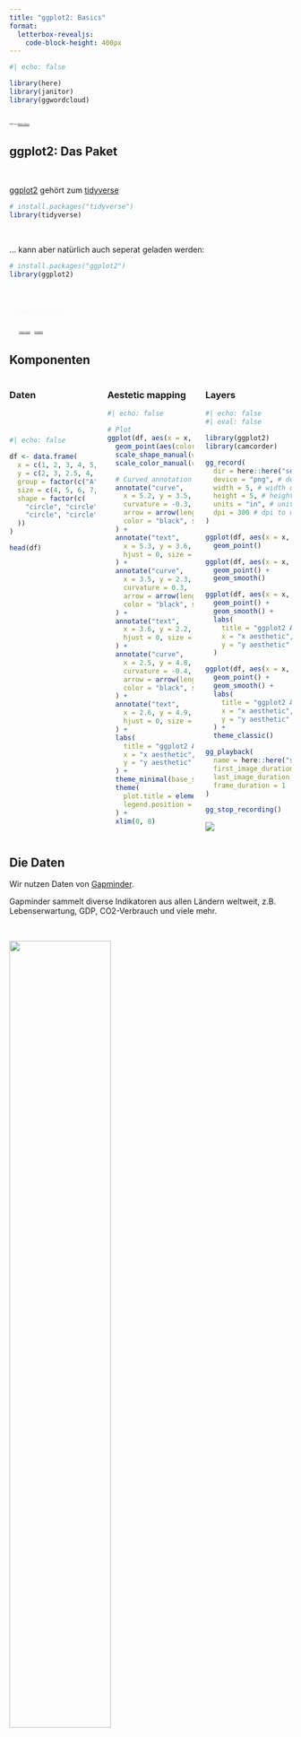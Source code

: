 ```yaml
---
title: "ggplot2: Basics"
format: 
  letterbox-revealjs:
    code-block-height: 400px
---
```



```r
#| echo: false

library(here)
library(janitor)
library(ggwordcloud)
```

## {background-image="images/ggplot_art.png" background-size="1160px" background-position="15%"}

::: {.absolute right="0.5%" bottom="0.5%" style="font-size:0.25em; padding: 0.15em 0.15em; background-color: rgba(255, 255, 255 .7); backdrop-filter: blur(5px); box-shadow: 0 0 1rem 0 rgba(255, 255, 255 .5); border-radius: 2. 5px;"}

Bild von [Allison Horst](https://allisonhorst.com/r-packages-functions).
:::

## ggplot2: Das Paket

\

[ggplot2](https://ggplot2.tidyverse.org/) gehört zum [tidyverse](https://www.tidyverse.org/)

```r
# install.packages("tidyverse")
library(tidyverse)
```

\

... kann aber natürlich auch seperat geladen werden:

```r
# install.packages("ggplot2")
library(ggplot2)
```

##  {background-image="images/babyfeet.jpg" background-size="1225px"}

::: {.absolute right="1.5%" top="1.5%" style="padding: 0.5em 0.5em; background-color: rgba(255, 255, 255, 0); backdrop-filter: blur(0px); box-shadow: 0 0 0rem 0 rgba(255, 255, 255, 0); color:#F8F8F8;"}
Erste Schritte.
:::


::: {.absolute right="0%" bottom="0%" style="font-size:0.25em; padding: 0.5em 0.5em; background-color: rgba(255, 255, 255, 0); backdrop-filter: blur(0px); box-shadow: 0 0 0rem 0 rgba(255, 255, 255, 0); color:#F8F8F8;"}

Foto von <a href="https://unsplash.com/de/@omarlopez1?utm_content=creditCopyText&utm_medium=referral&utm_source=unsplash">Omar Lopez</a> auf <a href="https://unsplash.com/de/fotos/person-die-babyfusse-halt-vTknj2OxDVg?utm_content=creditCopyText&utm_medium=referral&utm_source=unsplash">Unsplash</a>
:::


## Komponenten

:::: {.columns}

::: {.column width="33%"}
### Daten

\
\

```r
#| echo: false

df <- data.frame(
  x = c(1, 2, 3, 4, 5, 2, 3, 4, 1.5, 4.5),
  y = c(2, 3, 2.5, 4, 3, 1, 1.5, 2, 4.5, 1),
  group = factor(c("A", "A", "A", "A", "A", "B", "B", "B", "C", "C")),
  size = c(4, 5, 6, 7, 8, 3, 4, 3, 5, 6),
  shape = factor(c(
    "circle", "circle", "circle", "circle", "circle",
    "circle", "circle", "circle", "triangle", "triangle"
  ))
)

head(df)
```

:::

::: {.column width="33%"}
### Aestetic mapping

```r
#| echo: false

# Plot
ggplot(df, aes(x = x, y = y)) +
  geom_point(aes(color = group, size = size, shape = shape), alpha = 0.8) +
  scale_shape_manual(values = c(circle = 16, triangle = 17)) +
  scale_color_manual(values = c("A" = "#1b9e77", "B" = "#7570b3", "C" = "#d95f02")) +

  # Curved annotation arrows (thicker)
  annotate("curve",
    x = 5.2, y = 3.5, xend = 5, yend = 3,
    curvature = -0.3,
    arrow = arrow(length = unit(0.25, "cm")),
    color = "black", size = 0.9
  ) +
  annotate("text",
    x = 5.3, y = 3.6, label = "color aesthetic",
    hjust = 0, size = 5, fontface = "bold"
  ) +
  annotate("curve",
    x = 3.5, y = 2.3, xend = 3, yend = 2.5,
    curvature = 0.3,
    arrow = arrow(length = unit(0.25, "cm")),
    color = "black", size = 0.9
  ) +
  annotate("text",
    x = 3.6, y = 2.2, label = "size aesthetic",
    hjust = 0, size = 5, fontface = "bold"
  ) +
  annotate("curve",
    x = 2.5, y = 4.8, xend = 1.5, yend = 4.5,
    curvature = -0.4,
    arrow = arrow(length = unit(0.25, "cm")),
    color = "black", size = 0.9
  ) +
  annotate("text",
    x = 2.6, y = 4.9, label = "shape aesthetic",
    hjust = 0, size = 5, fontface = "bold"
  ) +
  labs(
    title = "ggplot2 Aesthetics",
    x = "x aesthetic",
    y = "y aesthetic"
  ) +
  theme_minimal(base_size = 14) +
  theme(
    plot.title = element_text(face = "bold", hjust = 0.5),
    legend.position = "none"
  ) +
  xlim(0, 8)
```


:::

::: {.column width="33%"}
### Layers

```r
#| echo: false
#| eval: false

library(ggplot2)
library(camcorder)

gg_record(
  dir = here::here("sessions", "ggplot_intro", "images", "camcorder"), # where to save the recording
  device = "png", # device to use to save images
  width = 5, # width of saved image
  height = 5, # height of saved image
  units = "in", # units for width and height
  dpi = 300 # dpi to use when saving image
)

ggplot(df, aes(x = x, y = y)) +
  geom_point()

ggplot(df, aes(x = x, y = y)) +
  geom_point() +
  geom_smooth()

ggplot(df, aes(x = x, y = y)) +
  geom_point() +
  geom_smooth() +
  labs(
    title = "ggplot2 Aesthetics",
    x = "x aesthetic",
    y = "y aesthetic"
  )

ggplot(df, aes(x = x, y = y)) +
  geom_point() +
  geom_smooth() +
  labs(
    title = "ggplot2 Aesthetics",
    x = "x aesthetic",
    y = "y aesthetic"
  ) +
  theme_classic()

gg_playback(
  name = here::here("sessions" ,"ggplot_intro", "images", "layers.gif"),
  first_image_duration = 0.01,
  last_image_duration = 1,
  frame_duration = 1
)

gg_stop_recording()
```

![](./images/layers.gif)

:::
::::


## Die Daten

Wir nutzen Daten von [Gapminder](https://www.gapminder.org/data/).  

::: {.callout-note}
Gapminder sammelt diverse Indikatoren aus allen Ländern weltweit, z.B. Lebenserwartung, GDP, CO2-Verbrauch und viele mehr. 
:::

\

![](./images/bubbleplot.png){width=60% fig-align="center"}


## Die Daten

Zuerst schauen wir uns nur eins der Jahre genauer an:


```r
gapminder <- readRDS(here::here("data", "gapminder_dat.rds"))

gapminder_2019 <- gapminder %>%
  filter(time == 2019) %>%
  drop_na(gini, hapiscore_whr)
```


::: {.columns}
::: {.column width="50%"}
[Gini-Koeffizient]{.highlight}  

- 0 = perfekte Gleichheit (alle haben gleich viel)
- 100 = perfekte Ungleichheit (eine Person hat alles)
:::

::: {.column width="50%"}
[Happiness-Score]{.highlight} (Cantril-Leiter)

- 0 = Schlechtestest mögliche Leben.
- 100 = Bestmöglichstes Leben.

:::
:::

## Start: `ggplot()`
```r
#| output-location: column

ggplot()
```


## 1. Daten

```r
#| output-location: column
ggplot(data = gapminder_2019)
```


## 2. Aesthetic mapping 

:::: {.columns}

::: {.column width="60%"}
\
\
\

[Verknüpfen]{.highlight} von Spalten im Datensatz mit [visuellen Eigenschaften]{.highlight}:

```r
#| eval: false

mapping =  aes()
```
:::

::: {.column width="40%"}


|Argument|Aesthetic|
|--------|---------|
|`x`       |x-Achse  |
|`y`       |y-Achse  |
|`color`   |Farbe    |
|`fill`    |Füllfarbe|
|`shape`   |Form     |
|`size`    |Größe    |
|`alpha`   |Transparenz|
|`group`  |Gruppe|

: {.striped}

:::
::::

::: {.callout-tip}
[Umfangreicherer Überblick](https://ggplot2.tidyverse.org/articles/ggplot2-specs.html) über mögliche Aestethics. 
:::

## Aesthetic mapping: Achsen 

```r
#| output-location: column
#| code-line-numbers: "3"

ggplot(
  data = gapminder_2019,
  mapping = aes(x = gini, y = hapiscore_whr)
)
```

## 3. Geometric Layers

:::: {.columns}

::: {.column width="60%"}
\
\
\

Verschiedene Layers ([geoms]{.highlight}) werden übereinandergelegt: 

```r
#| eval: false
geom_point() + 
geom_line() + 
...
```
:::

::: {.column width="40%"}

\

|Argument|Aesthetic|
|--------|---------|
|`geom_point()`       |Punkte  |
|`geom_line()`       |Linien|
|`geom_histogram()`   |Histogramm    |
|`geom_text()`    |Text|
|`geom_boxplot()`   |Boxplot|

: {.striped}



:::
::::

\
\

::: {.callout-tip}
[Umfangreicherer Überblick](https://stulp.gmw.rug.nl/dataviz/ggplotgeoms.html) über mögliche Geoms.
:::

## Layers: Punkte

```r
#| output-location: column
#| code-line-numbers: "5"

ggplot(
  data = gapminder_2019,
  mapping = aes(x = gini, y = hapiscore_whr)
  ) +
  geom_point()
```


## 

::: {.panel-tabset}

### 🏋 Übung

\
\

::: {.exercise}
Das reicht schon, um einen eigenen ersten Plot zu erstellen. 
Nutzt die `gapminder` Daten und wählt zwei numerische Variablen aus.

:::

### Einige Vorschläge

::: {.columns}
::: {.column width = "50%"}
```r
str(gapminder)
```
:::
::: {.column width = "50%"}

- Jahre: `time`
- Teilzeitbeschäftigung: `part_time_employ_...`
- Gini-Index: `gini`
- Happiness-Score: `hapiscore_whr`
- Co2-Ausstoß pro Kopf: `co2_pcap`
- GDP pro Kopf (inflation-adjusted): `gdp_pcap` 

Wenn eine eurer Variablen nicht `time` ist, wählt euch am besten ein Jahr aus, dass ihr euch anschaut. 

```r
#| code-fold: true

gapminder_2019 <- gapminder %>%
  filter(time == 2019) %>%
  drop_na(gini, hapiscore_whr)
```

:::
:::
:::

## 

::: {.panel-tabset}

### 🏋 Übung
::: {.exercise}
Erstellt daraus einen Scatterplot. Gibt es einen Zusammenhang zwischen euren Variablen? 
:::


### Lösung

```r
#| output-location: column

ggplot(
  data = gapminder_2019,
  mapping = aes(
    x = gini,
    y = hapiscore_whr
  )
) +
  geom_point()
```

Länder mit niedrigerem Gini-Index haben tendenziell einen höheren Happiness-Score.

:::

## Mehr Aesthetics!
```r
#| output-location: column
#| code-line-numbers: "5"

ggplot(
  data = gapminder_2019,
  mapping = aes(
    x = gini, y = hapiscore_whr,
    color = world_4region
  )
) +
  geom_point()
```


## Mehr Layers!
```r
#| output-location: column
#| code-line-numbers: "6"

ggplot(
  data = gapminder_2019,
  mapping = aes(x = gini, y = hapiscore_whr, color = world_4region)
) +
  geom_point() +
  geom_smooth()
```


##

::: {.panel-tabset}

### 🏋 Übung

\

::: {.exercise}
Probiert aus, wo in den ggplot-layers man die Farbe ändern kann (es gibt 3 verschiedene Möglichkeiten, die sich alle unterschiedlich auf den Plot auswirken).  
Ändert dafür unseren bisherigen Plot so, dass nur die Punkte farbig sind.  
Die Linie von `geom_smooth()` soll einfarbig werden. 


```r
#| eval: false

ggplot(
  data = gapminder_2019,
  mapping = aes(x = gini, y = hapiscore_whr, color = world_4region)
) +
  geom_point() +
  geom_smooth()
```

:::

### Lösung
```r
#| code-line-numbers: "5"
#| output-location: column

ggplot(
  data = gapminder_2019,
  mapping = aes(x = gini, y = hapiscore_whr)
) +
  geom_point(aes(color = world_4region)) +
  geom_smooth()
```

Wir ändern dafür die Aesthetics von global zu lokal, indem wir die color-Aesthetic nur in `geom_point()` definieren. 

::: 

## Aestetics als Mapping oder Setting

:::{ .columns}

::: {.column width="33%"}

[Für alle Layer]{.highlight}

```r
#| code-line-numbers: "6"

ggplot(
  data = gapminder_2019,
  mapping = aes(
    x = gdp_pcap,
    y = hapiscore_whr,
    color = world_4region)
) +
  geom_point() +
  geom_smooth()
```
:::

::: {.column width="33%"}

[Für spezifische Layer]{.highlight}

::: {.fragment}
```r
#| code-line-numbers: "8"

ggplot(
  data = gapminder_2019,
  mapping = aes(
    x = gini,
    y = hapiscore_whr
  )
) +
  geom_point(aes(color = world_4region)) +
  geom_smooth()
```
:::
:::
::: {.column width="33%"}


[Als Setting]{.highlight}

::: {.fragment}
```r
#| code-line-numbers: "8"

ggplot(
  data = gapminder_2019,
  mapping = aes(
    x = gini,
    y = hapiscore_whr
  )
) +
  geom_point(color = "#F4BA02") +
  geom_smooth()
```
:::
:::
:::


## Labels
```r
#| output-location: column
#| code-line-numbers: "10,11,12,13,14,15"

ggplot(
  data = gapminder_2019,
  mapping = aes(
    x = gini,
    y = hapiscore_whr
  )
) +
  geom_point(aes(color = world_4region)) +
  geom_smooth() +
  labs(
    title = "Ungleichheit = Un-Happiness?",
    subtitle = "Gini-Koeffizient und Happiness-Score in verschiedenen Ländern 2019",
    x = "Gini-Index",
    y = "Happiness-Score",
  )
```


## Style deinen Plot: Themes

```r
#| output-location: column
#| code-line-numbers: "16"

ggplot(
  data = gapminder_2019,
  mapping = aes(
    x = gini,
    y = hapiscore_whr
  )
) +
  geom_point(aes(color = world_4region)) +
  geom_smooth() +
  labs(
    title = "Ungleichheit = Un-Happiness?",
    subtitle = "Gini-Koeffizient und Happiness-Score in verschiedenen Ländern 2019",
    x = "Gini-Index",
    y = "Happiness-Score",
  ) +
  theme_bw()
```


::: {.callout-tip}
Eine Übersicht über Themes findet sich [hier](https://ggplot2.tidyverse.org/reference/ggtheme.html).
:::



## 🏋 Übung

::: {.exercise}

1. Wir [losen]{.highlight} Gruppen aus. Stellt in den Gruppen kurz eure Scatterplots aus der vorherigen [Übung]() vor. [5 min]{.highlight}
2. Erstellt in [Einzelarbeit]{.highlight} den euch zugewiesenen Plot-Typen. Nutzt dafür die Variablen, die ihr am interessantesten findet (entweder aus den bisherigen Übungen, oder aus dem Gruppengespräch). [30 min]{.highlight}

- Lineplot: 1 numerische, 1 kategoriale und die Jahres-Variable
- Barplot: 1 kategoriale und 1 numerische Variable
- Densityplot: 1 numerische und 1 kategoriale Variable
- Boxplot: 1 numerische und 1 kategoriale Variable
- Histogram: 1 numerische Variable + eine kategoriale Variable

Als kategoriale Variable bietet sich z.B. `world_6region` an. 

::: {.callout-tip}

Nutzt die bisherigen Code-Blocks, R-interne Hilfe, Google und KI. Falls ihr eine bestimmte Vision habt, aber nicht wisst wie ihr z.B. die Daten umformt, sagt bitte direkt Bescheid, damit wir helfen können!

:::
:::

<!-- ### „Wir können nicht so ganz pauschal sagen, die Deutschen arbeiten zu wenig“, sagte der CDU-Vorsitzende am Mittwoch in Berlin auf dem Tag der Bauindustrie." -->


## 🏋 Übung

::: {.panel-tabset}
### Aufgabe

::: {.exercise}
3. Gruppenarbeit: Zusammenfinden in den Gruppen, um einen finalen Plot zu küren/erstellen (15 min). Dieser kann Elemente aus verschiedenen Plots enthalten. Ihr könnt auch euren Plot fortführen, wenn ihr den interessanter findet, oder um Inspo von den anderen ergänzen. 
An diesem finalen Plot könnt ihr dann im Laufe des Workshops weiterarbeiten. 
4. Kurze Vorstellung im Plenum. [10 min]{.highlight}

::: 

### Mögliche Lösung


::: {.panel-tabset}

### Daten vorbereiten



```r

library(tidyverse)

gapminder <- readRDS(here::here("data", "gapminder_dat.rds")) 

gapminder_vars <- gapminder %>%
  select(name, time, part_time_employ_total, part_time_employ_fe, part_time_employ_ma, working_hours_week, world_6region, income_3groups) %>%
  drop_na(part_time_employ_total, working_hours_week)

gapminder_vars_de <- gapminder_vars %>% filter(name == "Germany")

```

### Lineplot

```r
#| output-location: column
#| fig.height: 4


line_plot <- ggplot(data = gapminder_vars_de,
       mapping = aes(x = time, y = working_hours_week)) +
  geom_line() +
  labs(
    title = "Arbeitsstunden pro Woche in Deutschland",
    x = "Jahr",
    y = "Arbeitsstunden pro Woche",
    color = "Land"
  ) +
  theme_minimal()

line_plot
```


### Barplot

```r
#| output-location: column
#| fig.height: 4


bar_plot <- ggplot(data = gapminder_vars, 
       mapping = aes(x = time, y = part_time_employ_total)) +
  geom_bar(stat = "identity") +
  theme_minimal() +
  labs(
    title = "Teilzeitbeschäftigungsrate in Deutschland",
    x = "Jahr",
    y = "Teilzeitbeschäftigungsrate (%)"
  )

bar_plot

```


### Densityplot


```r
#| output-location: column
#| fig.height: 4


gapminder_vars_2019 <- gapminder_vars %>% filter(time == 2019)

ggplot(data = gapminder_vars_2019, 
       aes(x = working_hours_week, fill = income_3groups)) +
  geom_density(alpha = 0.4) +
  theme_minimal() +
  labs(
    title = "Arbeitsstunden pro Woche",
    subtitle = "In Ländern aus verschiedenen Einkommensgruppen",
    x = "Arbeitsstunden pro Woche",
    y = "Dichte",
    fill = "Einkommensgruppe"
  )

```



### Boxplot


```r
#| output-location: column
#| fig.height: 4


gapminder_vars_long <- gapminder_vars %>%
  pivot_longer(cols = contains("part_time_employ"),
               names_to = "part_time_type",
               values_to = "part_time_employ_rate") %>%
  mutate(part_time_type = str_replace(part_time_type, "part_time_employ_", ""))

gapminder_vars_2019 <- gapminder_vars_long %>% filter(time == 2019)

ggplot(data = gapminder_vars_2019, 
       mapping = aes(x = world_6region, y = part_time_employ_rate, fill = part_time_type)) +
  geom_boxplot() +
  theme_minimal() +
  labs(
    title = "Teilzeitbeschäftigungsrate in verschiedenen Kontinenten",
    subtitle = "Im Jahr 2019",
    x = "",
    y = "Teilzeitbeschäftigungsrate (%)"
  )
```

### Histogram

```r
#| output-location: column
#| fig.height: 4

gapminder_vars_2019 <- gapminder_vars %>% filter(time == 2019)

ggplot(data = gapminder_vars_2019, 
       aes(x = working_hours_week, fill = income_3groups)) +
  geom_histogram(binwidth = 3 ) +
  theme_minimal() +
  labs(
    title = "Arbeitsstunden pro Woche",
    subtitle = "In Ländern aus verschiedenen Einkommensgruppen",
    x = "Arbeitsstunden pro Woche",
    y = "Dichte",
    fill = "Einkommensgruppe"
  )

```

### Kombiniert

```r
#| output-location: column
#| fig.height: 4
#| code-line-numbers: ""


library(patchwork)

line_plot +
  bar_plot +
  plot_layout(ncol = 1)
```

:::
:::

## {background-image="images/penguins.jpg" background-size="1225px"}

::: {.absolute right="2.5%" top="12%" style="font-size:1.25em; padding: 0.5em 0.5em; background-color: rgba(255, 255, 255, .7); backdrop-filter: blur(5px); box-shadow: 0 0 1rem 0 rgba(255, 255, 255, .5); border-radius: 7.5px;"}
Das waren schon die Basics. Von hier aus haben wir einen guten Anfangspunkt, um die Welt der Grafiken ausführlicher zu erkunden. 
Aber erst einmal, [Pause]{.highlight}. 
:::

::: image-ref
- Foto von <a href="https://unsplash.com/de/@westbeach013?utm_content=creditCopyText&utm_medium=referral&utm_source=unsplash">Casey Allen</a> auf <a href="https://unsplash.com/de/fotos/afrikanische-pinguine-am-meeresufer-neben-felsbrocken-UjpEGHu8uNU?utm_content=creditCopyText&utm_medium=referral&utm_source=unsplash">Unsplash</a>
:::


